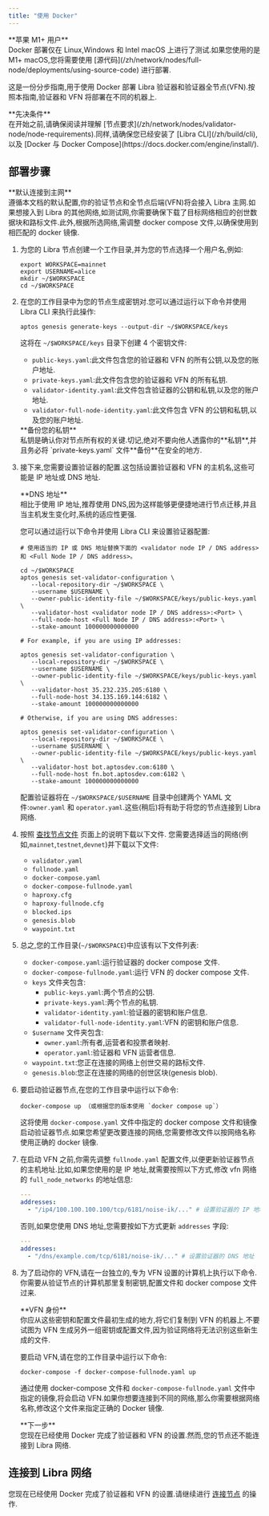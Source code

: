 ```yaml
---
title: "使用 Docker"
---
```



<Aside type="caution">
  **苹果 M1+ 用户** <br />
  Docker 部署仅在 Linux,Windows 和 Intel macOS 上进行了测试.如果您使用的是 M1+ macOS,您将需要使用 [源代码](/zh/network/nodes/full-node/deployments/using-source-code) 进行部署.
</Aside>

这是一份分步指南,用于使用 Docker 部署 Libra 验证器和验证器全节点(VFN).按照本指南,验证器和 VFN 将部署在不同的机器上.

<Aside type="caution">
  **先决条件** <br />
  在开始之前,请确保阅读并理解 [节点要求](/zh/network/nodes/validator-node/node-requirements).同样,请确保您已经安装了 [Libra CLI](/zh/build/cli),以及 [Docker 与 Docker Compose](https://docs.docker.com/engine/install/).
</Aside>

## 部署步骤

<Aside type="note">
  **默认连接到主网**<br />
  遵循本文档的默认配置,你的验证节点和全节点后端(VFN)将会接入 Libra 主网.如果想接入到 Libra 的其他网络,如测试网,你需要确保下载了目标网络相应的创世数据块和路标文件.此外,根据所选网络,需调整 docker compose 文件,以确保使用到相匹配的 docker 镜像.
</Aside>

1. 为您的 Libra 节点创建一个工作目录,并为您的节点选择一个用户名,例如:

   ```shellscript filename="Terminal"
   export WORKSPACE=mainnet
   export USERNAME=alice
   mkdir ~/$WORKSPACE
   cd ~/$WORKSPACE
   ```

2. 在您的工作目录中为您的节点生成密钥对.您可以通过运行以下命令并使用 Libra CLI 来执行此操作:

   ```shellscript filename="Terminal"
   aptos genesis generate-keys --output-dir ~/$WORKSPACE/keys
   ```

   这将在 `~/$WORKSPACE/keys` 目录下创建 4 个密钥文件:

   - `public-keys.yaml`:此文件包含您的验证器和 VFN 的所有公钥,以及您的账户地址.
   - `private-keys.yaml`:此文件包含您的验证器和 VFN 的所有私钥.
   - `validator-identity.yaml`:此文件包含验证器的公钥和私钥,以及您的账户地址.
   - `validator-full-node-identity.yaml`:此文件包含 VFN 的公钥和私钥,以及您的账户地址.

   <Aside type="caution">
     **备份您的私钥** <br />
     私钥是确认你对节点所有权的关键.切记,绝对不要向他人透露你的**私钥**,并且务必将 `private-keys.yaml` 文件**备份**在安全的地方.
   </Aside>

3. 接下来,您需要设置验证器的配置.这包括设置验证器和 VFN 的主机名,这些可能是 IP 地址或 DNS 地址.

   <Aside type="caution">
     **DNS 地址**<br />
     相比于使用 IP 地址,推荐使用 DNS,因为这样能够更便捷地进行节点迁移,并且当主机发生变化时,系统的适应性更强.
   </Aside>

   您可以通过运行以下命令并使用 Libra CLI 来设置验证器配置:

   ```shellscript filename="Terminal"
   # 使用适当的 IP 或 DNS 地址替换下面的 <validator node IP / DNS address> 和 <Full Node IP / DNS address>。

   cd ~/$WORKSPACE
   aptos genesis set-validator-configuration \
      --local-repository-dir ~/$WORKSPACE \
      --username $USERNAME \
      --owner-public-identity-file ~/$WORKSPACE/keys/public-keys.yaml \
      --validator-host <validator node IP / DNS address>:<Port> \
      --full-node-host <Full Node IP / DNS address>:<Port> \
      --stake-amount 100000000000000

   # For example, if you are using IP addresses:

   aptos genesis set-validator-configuration \
      --local-repository-dir ~/$WORKSPACE \
      --username $USERNAME \
      --owner-public-identity-file ~/$WORKSPACE/keys/public-keys.yaml \
      --validator-host 35.232.235.205:6180 \
      --full-node-host 34.135.169.144:6182 \
      --stake-amount 100000000000000

   # Otherwise, if you are using DNS addresses:

   aptos genesis set-validator-configuration \
      --local-repository-dir ~/$WORKSPACE \
      --username $USERNAME \
      --owner-public-identity-file ~/$WORKSPACE/keys/public-keys.yaml \
      --validator-host bot.aptosdev.com:6180 \
      --full-node-host fn.bot.aptosdev.com:6182 \
      --stake-amount 100000000000000
   ```

   配置验证器将在 `~/$WORKSPACE/$USERNAME` 目录中创建两个 YAML 文件:`owner.yaml` 和 `operator.yaml`.这些(稍后)将有助于将您的节点连接到 Libra 网络.

4. 按照 [查找节点文件](/zh/network/nodes/configure/node-files-all-networks) 页面上的说明下载以下文件.
   您需要选择适当的网络(例如,`mainnet`,`testnet`,`devnet`)并下载以下文件:

   - `validator.yaml`
   - `fullnode.yaml`
   - `docker-compose.yaml`
   - `docker-compose-fullnode.yaml`
   - `haproxy.cfg`
   - `haproxy-fullnode.cfg`
   - `blocked.ips`
   - `genesis.blob`
   - `waypoint.txt`

5. 总之,您的工作目录(`~/$WORKSPACE`)中应该有以下文件列表:

   - `docker-compose.yaml`:运行验证器的 docker compose 文件.
   - `docker-compose-fullnode.yaml`:运行 VFN 的 docker compose 文件.
   - `keys` 文件夹包含:
     - `public-keys.yaml`:两个节点的公钥.
     - `private-keys.yaml`:两个节点的私钥.
     - `validator-identity.yaml`:验证器的密钥和账户信息.
     - `validator-full-node-identity.yaml`:VFN 的密钥和账户信息.
   - `$username` 文件夹包含:
     - `owner.yaml`:所有者,运营者和投票者映射.
     - `operator.yaml`:验证器和 VFN 运营者信息.
   - `waypoint.txt`:您正在连接的网络上创世交易的路标文件.
   - `genesis.blob`:您正在连接的网络的创世区块(genesis blob).

6. 要启动验证器节点,在您的工作目录中运行以下命令:

   ```shellscript filename="Terminal"
   docker-compose up （或根据您的版本使用 `docker compose up`）
   ```

   这将使用 `docker-compose.yaml` 文件中指定的 docker compose 文件和镜像启动验证器节点.如果您希望更改要连接的网络,您需要修改文件以按网络名称使用正确的 docker 镜像.

7. 在启动 VFN 之前,你需先调整 `fullnode.yaml` 配置文件,以便更新验证器节点的主机地址.比如,如果您使用的是 IP 地址,就需要按照以下方式,修改 vfn 网络的 `full_node_networks` 的地址信息:

   ```yaml filename="fullnode.yaml"
   ---
   addresses:
     - "/ip4/100.100.100.100/tcp/6181/noise-ik/..." # 设置验证器的 IP 地址
   ```

   否则,如果您使用 DNS 地址,您需要按如下方式更新 `addresses` 字段:

   ```yaml filename="fullnode.yaml"
   ---
   addresses:
     - "/dns/example.com/tcp/6181/noise-ik/..." # 设置验证器的 DNS 地址
   ```

8. 为了启动你的 VFN,请在一台独立的,专为 VFN 设置的计算机上执行以下命令.你需要从验证节点的计算机那里复制密钥,配置文件和 docker compose 文件过来.

   <Aside type="caution">
     **VFN 身份**<br />
     你应从这些密钥和配置文件最初生成的地方,将它们复制到 VFN 的机器上.不要试图为 VFN 生成另外一组密钥或配置文件,因为验证网络将无法识别这些新生成的文件.
   </Aside>

   要启动 VFN,请在您的工作目录中运行以下命令:

   ```shellscript filename="Terminal"
   docker-compose -f docker-compose-fullnode.yaml up
   ```

   通过使用 docker-compose 文件和 `docker-compose-fullnode.yaml` 文件中指定的镜像,将会启动 VFN.如果你想要连接到不同的网络,那么你需要根据网络名称,修改这个文件来指定正确的 Docker 镜像.

   <Aside type="caution">
     **下一步**<br />
     您现在已经使用 Docker 完成了验证器和 VFN 的设置.然而,您的节点还不能连接到 Libra 网络.
   </Aside>

## 连接到 Libra 网络

您现在已经使用 Docker 完成了验证器和 VFN 的设置.请继续进行 [连接节点](/zh/network/nodes/validator-node/connect-nodes) 的操作.
